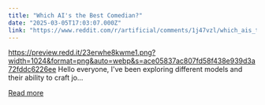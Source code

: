 ```yaml
---
title: "Which AI's the Best Comedian?"
date: "2025-03-05T17:03:07.000Z"
link: "https://www.reddit.com/r/artificial/comments/1j47vzl/which_ais_the_best_comedian/"
---
```


https://preview.redd.it/23erwhe8kwme1.png?width=1024&format=png&auto=webp&s=ace05837ac807fd58f438e939d3a72fddc6226ee
 Hello everyone, I've been exploring different models and their ability to craft jo...

[Read more](https://www.reddit.com/r/artificial/comments/1j47vzl/which_ais_the_best_comedian/)
